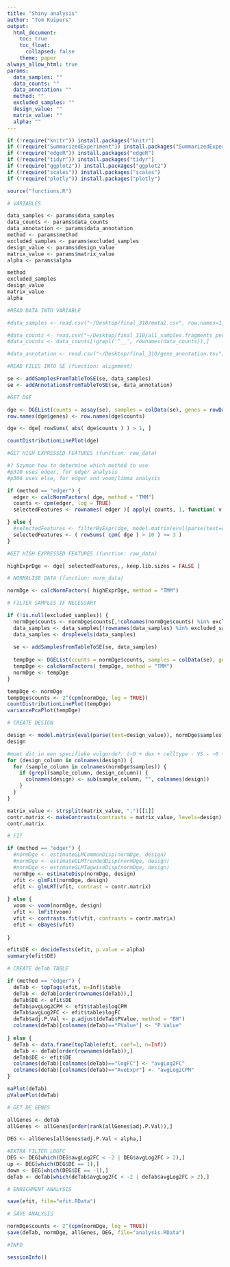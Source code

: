 ---
title: "Shiny analysis"
author: "Tom Kuipers"
output:
  html_document:
    toc: true
    toc_float:
      collapsed: false
    theme: paper
always_allow_html: true
params:
  data_samples: ""
  data_counts: ""
  data_annotation: ""
  method: ""
  excluded_samples: ""
  design_value: ""
  matrix_value: ""
  alpha: ""
---

```{r setup}

if (!require("knitr")) install.packages("knitr")
if (!require("SummarizedExperiment")) install.packages("SummarizedExperiment")
if (!require("edgeR")) install.packages("edgeR")
if (!require("tidyr")) install.packages("tidyr")
if (!require("ggplot2")) install.packages("ggplot2")
if (!require("scales")) install.packages("scales")
if (!require("plotly")) install.packages("plotly")

source("functions.R")

```

```{r variables}
# VARIABLES

data_samples <- params$data_samples
data_counts <- params$data_counts
data_annotation <- params$data_annotation
method <- params$method
excluded_samples <- params$excluded_samples
design_value <- params$design_value
matrix_value <- params$matrix_value
alpha <- params$alpha

```

```{r showVariables}

method
excluded_samples
design_value
matrix_value
alpha

```



```{r showRawData}
#READ DATA INTO VARIABLE

#data_samples <- read.csv("~/Desktop/final_310/meta2.csv", row.names=1, header = TRUE, sep = ",")

#data_counts <- read.csv("~/Desktop/final_310/all_samples.fragments_per_gene.tsv", row.names=1, header = TRUE, sep = "\t")
#data_counts <- data_counts[!grepl('^__', rownames(data_counts)),]

#data_annotation <- read.csv("~/Desktop/final_310/gene_annotation.tsv", row.names=1, header = TRUE, sep = "\t")

```


```{r filesIntoSE}
#READ FILES INTO SE (function: alignment)

se <- addSamplesFromTableToSE(se, data_samples)
se <- addAnnotationsFromTableToSE(se, data_annotation)

```

```{r dge}
#GET DGE

dge <- DGEList(counts = assay(se), samples = colData(se), genes = rowData(se))
row.names(dge$genes) <- row.names(dge$counts)

dge <- dge[ rowSums( abs( dge$counts ) ) > 1, ]

countDistributionLinePlot(dge)

```

```{r selectedFeatures}
#GET HIGH EXPRESSED FEATURES (function: raw_data)

#? Szymon how to determine which method to use
#p310 uses edger, for edger analysis
#p306 uses else, for edger and voom/limma analysis

if (method == "edger") {
  edger <- calcNormFactors( dge, method = "TMM")
  counts <- cpm(edger, log = TRUE)
  selectedFeatures <- rownames( edger )[ apply( counts, 1, function( v ) sum( v >= 1 ) ) >= 1/4 * ncol( counts ) ]

} else {
  #selectedFeatures <- filterByExpr(dge, model.matrix(eval(parse(text=design_value)), dge$samples ))
  selectedFeatures <- ( rowSums( cpm( dge ) > 10 ) >= 3 )
}

#GET HIGH EXPRESSED FEATURES (function: raw_data)

highExprDge <- dge[ selectedFeatures,, keep.lib.sizes = FALSE ]

```


```{r normalize}
# NORMALISE DATA (function: norm_data)

normDge <- calcNormFactors( highExprDge, method = "TMM")

# FILTER SAMPLES IF NECESSARY

if (!is.null(excluded_samples)) {
  normDge$counts <- normDge$counts[,!colnames(normDge$counts) %in% excluded_samples]
  data_samples <- data_samples[!rownames(data_samples) %in% excluded_samples, ]
  data_samples <- droplevels(data_samples)
  
  se <- addSamplesFromTableToSE(se, data_samples)
  
  tempDge <- DGEList(counts = normDge$counts, samples = colData(se), genes = normDge$genes)
  tempDge <- calcNormFactors( tempDge, method = "TMM")
  normDge <- tempDge
}

tempDge <- normDge
tempDge$counts <- 2^(cpm(normDge, log = TRUE))
countDistributionLinePlot(tempDge)
variancePcaPlot(tempDge)

```

```{r design}
# CREATE DESIGN

design <- model.matrix(eval(parse(text=design_value)), normDge$samples)
design

#moet dit in een specifieke volgorde?: (~0 + dex + celltype - VS - ~0 + celltype + dex)
for (design_column in colnames(design)) {
  for (sample_column in colnames(normDge$samples)) {
    if (grepl(sample_column, design_column)) {
      colnames(design) <- sub(sample_column, "", colnames(design))
    }
  }
}

matrix_value <- strsplit(matrix_value, ",")[[1]]
contr.matrix <- makeContrasts(contrasts = matrix_value, levels=design)
contr.matrix

```

```{r analysis}
# FIT

if (method == "edger") {
  #normDge <- estimateGLMCommonDisp(normDge, design)
  #normDge <- estimateGLMTrendedDisp(normDge, design)
  #normDge <- estimateGLMTagwiseDisp(normDge, design)
  normDge <- estimateDisp(normDge, design)
  vfit <- glmFit(normDge, design)
  efit <- glmLRT(vfit, contrast = contr.matrix)
  
} else {
  voom <- voom(normDge, design)
  vfit <- lmFit(voom)
  vfit <- contrasts.fit(vfit, contrasts = contr.matrix)
  efit <- eBayes(vfit)
  
}

efit$DE <- decideTests(efit, p.value = alpha)
summary(efit$DE)

```


```{r showDGEResult}
# CREATE deTab TABLE

if (method == "edger") {
  deTab <- topTags(efit, n=Inf)$table
  deTab <- deTab[order(rownames(deTab)),]
  deTab$DE <- efit$DE
  deTab$avgLog2CPM <- efit$table$logCPM
  deTab$avgLog2FC <- efit$table$logFC
  deTab$adj.P.Val <- p.adjust(deTab$PValue, method = "BH")
  colnames(deTab)[colnames(deTab)=="PValue"] <- "P.Value"
  
} else {
  deTab <- data.frame(topTable(efit, coef=1, n=Inf))
  deTab <- deTab[order(rownames(deTab)),]
  deTab$DE <- efit$DE
  colnames(deTab)[colnames(deTab)=="logFC"] <- "avgLog2FC"
  colnames(deTab)[colnames(deTab)=="AveExpr"] <- "avgLog2CPM"
}

maPlot(deTab)
pValuePlot(deTab)

# GET DE GENES

allGenes <- deTab
allGenes <- allGenes[order(rank(allGenes$adj.P.Val)),]
  
DEG <- allGenes[allGenes$adj.P.Val < alpha,]

#EXTRA FILTER LOGFC
DEG <- DEG[which(DEG$avgLog2FC < -2 | DEG$avgLog2FC > 2),]
up <- DEG[which(DEG$DE == 1),]
down <- DEG[which(DEG$DE == -1),]
deTab <- deTab[which(deTab$avgLog2FC < -2 | deTab$avgLog2FC > 2),]

```

```{r save}
# ENRICHMENT ANALYSIS

save(efit, file="efit.RData")

# SAVE ANALYSIS

normDge$counts <- 2^(cpm(normDge, log = TRUE))
save(deTab, normDge, allGenes, DEG, file="analysis.RData")

```

```{r session}
#INFO

sessionInfo()
```
